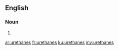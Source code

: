 ==English==

===Noun===
{{head|en}}

# {{plural of|urethane}}

[[ar:urethanes]]
[[fr:urethanes]]
[[ku:urethanes]]
[[my:urethanes]]